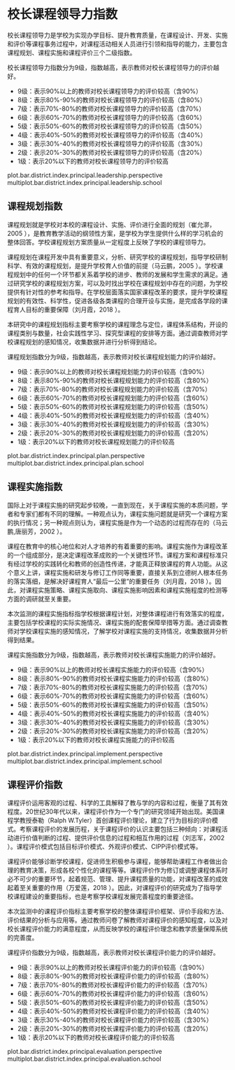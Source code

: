<!-- chapter principal  -->

\mytext

# 校长课程领导力指数

校长课程领导力是学校为实现办学目标、提升教育质量，在课程设计、开发、实施和评价等课程事务过程中，对课程活动相关人员进行引领和指导的能力，主要包含课程规划、课程实施和课程评价三个二级指数。


校长课程领导力指数分为9级，指数越高，表示教师对校长课程领导力的评价越好。

\mylist

- 9级：表示90%以上的教师对校长课程领导力的评价较高\footnote{我们将得分超过本维度总分60\%界定为教师对校长课程领导力评价较高。}（含90%）
- 8级：表示80%-90%的教师对校长课程领导力的评价较高（含80%）
- 7级：表示70%-80%的教师对校长课程领导力的评价较高（含70%）
- 6级：表示60%-70%的教师对校长课程领导力的评价较高（含60%）
- 5级：表示50%-60%的教师对校长课程领导力的评价较高（含50%）
- 4级：表示40%-50%的教师对校长课程领导力的评价较高（含40%）
- 3级：表示30%-40%的教师对校长课程领导力的评价较高（含30%）
- 2级：表示20%-30%的教师对校长课程领导力的评价较高（含20%）
- 1级：表示20%以下的教师对校长课程领导力的评价较高

\mytext

plot.bar.district.index.principal.leadership.perspective
multiplot.bar.district.index.principal.leadership.school


## 课程规划指数

课程规划就是学校对本校的课程设计、实施、评价进行全面的规划（崔允漷，2005 \cite{cite_002} ），是教育教学活动的纲领性方案，是学校为学生提供什么样的学习机会的整体回答。学校课程规划方案质量从一定程度上反映了学校的课程领导力。

课程规划在课程开发中具有重要意义，分析、研究学校的课程规划，指导学校研制科学、有效的课程规划，是提升学校育人价值的前提（马云鹏，2005  \cite{cite_008} ）。学校课程规划中的任何一个环节都关系着学校的进步、教师的发展和学生需求的满足。通过研究学校的课程规划方案，可以及时找出学校在课程规划中存在的问题，为学校提供有针对性的参考和指导。在学校层面落实国家课程改革的要求，提升学校课程规划的有效性、科学性，促进各级各类课程的合理开设与实施，是完成各学段的课程育人目标的重要保障（刘月霞，2018 \cite{cite_005} ）。

本研究中的课程规划指标主要考察学校的课程理念与定位，课程体系结构，开设的课程类别与数量，社会实践性学习、探究型课程的安排等方面。通过调查教师对学校课程规划的感知情况，收集数据并进行分析得到结论。

课程规划指数分为9级，指数越高，表示教师对校长课程规划能力的评价越好。

\mylist

- 9级：表示90%以上的教师对校长课程规划能力的评价较高\footnote{我们将得分超过本维度总分60\%界定为教师对校长课程领导力评价较高。}（含90%）
- 8级：表示80%-90%的教师对校长课程规划能力的评价较高（含80%）
- 7级：表示70%-80%的教师对校长课程规划能力的评价较高（含70%）
- 6级：表示60%-70%的教师对校长课程规划能力的评价较高（含60%）
- 5级：表示50%-60%的教师对校长课程规划能力的评价较高（含50%）
- 4级：表示40%-50%的教师对校长课程规划能力的评价较高（含40%）
- 3级：表示30%-40%的教师对校长课程规划能力的评价较高（含30%）
- 2级：表示20%-30%的教师对校长课程规划能力的评价较高（含20%）
- 1级：表示20%以下的教师对校长课程规划能力的评价较高

\mytext
plot.bar.district.index.principal.plan.perspective
multiplot.bar.district.index.principal.plan.school


## 课程实施指数


国际上对于课程实施的研究起步较晚，一直到现在，关于课程实施的本质问题，学者和专家们都有不同的理解。一种观点认为，课程实施问题就是研究一个课程方案的执行情况；另一种观点则认为，课程实施是作为一个动态的过程而存在的（马云鹏,唐丽芳，2002 \cite{cite_007}）。

课程在教育中的核心地位和对人才培养的有着重要的影响。课程实施作为课程改革的一个组成部分，是决定课程改革成败的一个关键性环节。课程方案和课程标准只有经过学校的实践转化和教师的创造性传递，才能真正释放课程的育人功能。从这个意义上讲，课程实施和研发与修订工作同等重要，直接关系到立德树人根本任务的落实落细，是解决好课程育人“最后一公里”的重要任务（刘月霞，2018 \cite{cite_005}）。因此，对课程实施策略、课程实施取向、课程实施影响因素和课程实施程度的检测等方面的调研就至关重要。

本次监测的课程实施指标指学校根据课程计划，对整体课程进行有效落实的程度，主要包括学校课程的实际实施情况、课程实施的配套保障举措等方面。通过调查教师对学校课程实施的感知情况，了解学校对课程实施的支持情况，收集数据并分析得到结果。

课程实施指数分为9级，指数越高，表示教师对校长课程实施能力的评价越好。

\mylist

- 9级：表示90%以上的教师对校长课程实施能力的评价较高\footnote{我们将得分超过本维度总分60\%界定为教师对校长课程领导力评价较高。}（含90%）
- 8级：表示80%-90%的教师对校长课程实施能力的评价较高（含80%）
- 7级：表示70%-80%的教师对校长课程实施能力的评价较高（含70%）
- 6级：表示60%-70%的教师对校长课程实施能力的评价较高（含60%）
- 5级：表示50%-60%的教师对校长课程实施能力的评价较高（含50%）
- 4级：表示40%-50%的教师对校长课程实施能力的评价较高（含40%）
- 3级：表示30%-40%的教师对校长课程实施能力的评价较高（含30%）
- 2级：表示20%-30%的教师对校长课程实施能力的评价较高（含20%）
- 1级：表示20%以下的教师对校长课程实施能力的评价较高

\mytext
plot.bar.district.index.principal.implement.perspective
multiplot.bar.district.index.principal.implement.school


## 课程评价指数

课程评价运用客观的过程、科学的工具解释了教与学的内容和过程，衡量了其有效程度。20世纪30年代以来，课程评价作为一个专门的研究领域开始出现。美国课程学教授泰勒（Ralph W.Tyler）首创课程评价理论，建立了行为目标的评价模式。考察课程评价的发展历程，关于课程评价的认识主要包括三种倾向：对课程活动进行价值判断的过程、提供评价信息的过程和相互作用的过程（刘志军，2002 \cite{cite_006}）。课程评价模式包括目标评价模式、外观评价模式、CIPP评价模式等。
    
课程评价能够诊断学校课程，促进师生积极参与课程，能够帮助课程工作者做出合理的教育决策，形成各校个性化的课程等等。课程评价作为修订或调整课程体系时必不可少的重要环节，起着规范、管理、提升课程质量的功能，对课程改革的成效起着至关重要的作用（万爱莲，2018 \cite{cite_012} ）。因此，对课程评价的研究成为了指导学校课程建设的重要指标，也是考察学校课程发展完善程度的重要途径。

本次监测中的课程评价指标主要考察学校的整体课程评价框架、评价手段和方法、评价结果的分析与应用等。通过教师问卷了解教师对课程评价的感知程度，以及对校长课程评价能力的满意程度，从而反映学校的课程评价理念和教学质量保障系统的完善度。


课程评价指数分为9级，指数越高，表示教师对校长课程评价能力的评价越好。

\mylist

- 9级：表示90%以上的教师对校长课程评价能力的评价较高\footnote{我们将得分超过本维度总分60\%界定为教师对校长课程领导力评价较高。}（含90%）
- 8级：表示80%-90%的教师对校长课程评价能力的评价较高（含80%）
- 7级：表示70%-80%的教师对校长课程评价能力的评价较高（含70%）
- 6级：表示60%-70%的教师对校长课程评价能力的评价较高（含60%）
- 5级：表示50%-60%的教师对校长课程评价能力的评价较高（含50%）
- 4级：表示40%-50%的教师对校长课程评价能力的评价较高（含40%）
- 3级：表示30%-40%的教师对校长课程评价能力的评价较高（含30%）
- 2级：表示20%-30%的教师对校长课程评价能力的评价较高（含20%）
- 1级：表示20%以下的教师对校长课程评价能力的评价较高

\mytext

plot.bar.district.index.principal.evaluation.perspective
multiplot.bar.district.index.principal.evaluation.school

<!-- end of chapter principal  -->
